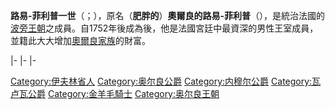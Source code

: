 {{expand|time=2015-03-02T07:48:32+00:00}}
{{unreferenced|time=2015-03-02T07:48:32+00:00}}
{{Infobox royalty
| name         = 路易-菲利普一世
| title        = [[奧爾良公爵|奧爾良公爵]]
| image        = Rioult after van Loo - Louis Philippe I, Duke of Orléans.jpg
| caption      = {{le|路易-米歇爾·范洛|Louis-Michel van Loo}}繪畫的路易-菲利普
| full name    = 奧爾良的路易·菲利普<br>Louis Philippe d'Orléans
| spouse       = [[路易絲·亨麗埃特·德·波旁|路易絲·亨麗埃特·德·波旁]]<br>{{le|蒙特松夫人|Madame de Montesson|夏洛特·華候·拉·艾埃·德·里奧}}
| issue        = [[路易-菲利普二世_(奧爾良公爵)|奧爾良公爵路易-菲利普二世]]<br>{{link-en|巴蒂爾德 (奧爾良郡主)|Bathilde d'Orléans|奧爾良郡主巴蒂爾德}}
| house        = [[奧爾良王朝|奧爾良王朝]]
| father       = [[路易_(奧爾良公爵)|奧爾良的路易]]
| mother       = [[巴登-巴登的奧古斯塔|巴登-巴登的奧古斯塔]]
| birth_date   = {{Birth date|1725|5|12||df=y}}
| birth_place  = {{flag|Kingdom of France}}[[凡尔赛宫|凡尔赛宫]]
| death_date   = {{Death date and age|1785|11|18|1725|5|12|df=y}}
| death_place  = {{flagu|Kingdom of France}} 法蘭西王國{{le|塞納港|Seine-Port}}
| burial_place = 巴黎[[圣宠谷|圣宠谷]]
| religion     = [[天主教會|羅馬天主教]]
| signature    = Louis Philippe d'Orléans signature, 1753.jpg
}}

'''路易-菲利普一世'''（{{lang-fr|'''Louis Philippe I'''}}；{{bd|1725年|5月12日|1785年|11月18日}}），原名（'''肥胖的'''）'''奧爾良的路易-菲利普'''（{{lang-fr|'''Louis Philippe d'Orléans''' (''le Gros'')  }}），是統治法國的[[波旁王朝|波旁王朝]]之{{link-en|庶系分支|cadet branch}}成員。自1752年後成為{{link-en|血統王子|Prince du Sang}}後，他是法國宮廷中最資深的男性王室成員，並籍此大大增加[[奥尔良公爵#第十次冊封|奧爾良家族]]的財富。

{{S-start}}
{{S-hou|[[奧爾良王朝|奧爾良王朝]]|1725年|5月12日|1785年|11月18日|[[波旁王朝|波旁王朝]]}}
{{S-reg|fr}}
{{s-before|rows=2|[[路易四世_(奧爾良公爵)|奧爾良公爵路易]]}}
{{s-title|{{link-en|沙爾特雷公爵|Duke of Chartres}}|1725年－1752年}}
{{s-after|rows=3|[[路易-菲利普二世_(奧爾良公爵)|奧爾良的路易·菲利普·約瑟夫]]}}
|-
{{s-title|[[奥尔良公爵|奥尔良公爵]]|1752年－1785年}}
|-
{{s-before|[[路易絲·亨麗埃特·德·波旁|路易絲·亨麗埃特·德·波旁]]}}
{{s-title|{{link-en|埃唐普領主列表|Counts and Dukes of Étampes|埃唐普公爵}}|1752年－1759年}}
|-
{{S-roy|other}}
{{Succession box|title={{link-en|血統王子|Prince du Sang}} | before=[[路易四世_(奧爾良公爵)|奧爾良公爵路易]]| after=[[路易-菲利普二世_(奧爾良公爵)|奧爾良的路易·菲利普·約瑟夫]] | years=1752年－1785年}}
{{S-end}}

{{Authority control}}
{{DEFAULTSORT: Louis Philippe 01}}
[[Category:伊夫林省人|Category:伊夫林省人]]
[[Category:奥尔良公爵|Category:奥尔良公爵]]
[[Category:内穆尔公爵|Category:内穆尔公爵]]
[[Category:瓦卢瓦公爵|Category:瓦卢瓦公爵]]
[[Category:金羊毛騎士|Category:金羊毛騎士]]
[[Category:奥尔良王朝|Category:奥尔良王朝]]